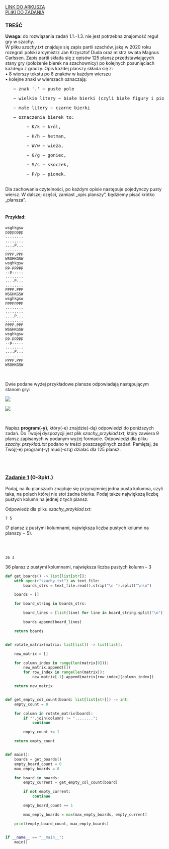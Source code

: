 
<div className="box_link"><a className="link link_materials" target="_blank" href="https://cke.gov.pl/images/_EGZAMIN_MATURALNY_OD_2023/materialy_dodatkowe/pokazowe/Informatyka/MINP-R0-100-2203.pdf">LINK DO ARKUSZA</a>
<br/>
<a className="link  link_materials" href="https://cke.gov.pl/images/_EGZAMIN_MATURALNY_OD_2023/materialy_dodatkowe/pokazowe/Informatyka/Dane_2203.zip" >PLIKI DO ZADANIA</a>
<br/>
</div>

### TREŚĆ

<b>Uwaga:</b> do rozwiązania zadań 1.1.–1.3. nie jest potrzebna znajomość reguł gry w szachy.<br/>
W pliku <i>szachy.txt</i> znajduje się zapis partii szachów, jaką w 2020 roku rozegrali polski
arcymistrz Jan Krzysztof Duda oraz mistrz świata Magnus Carlssen. Zapis partii składa się
z opisów 125 plansz przedstawiających stany gry (położenie bierek na szachownicy) po
kolejnych posunięciach każdego z graczy. Opis każdej planszy składa się z:<br/>
• 8 wierszy tekstu po 8 znaków w każdym wierszu<br/>
• kolejne znaki w wierszach oznaczają:<br/>
<pre>   − znak '.' − puste pole</pre>  
<pre>   − wielkie litery − białe bierki (czyli białe figury i pionki)</pre>  
<pre>   − małe litery − czarne bierki</pre>  
<pre>   − oznaczenia bierek to:</pre> 
<pre>        − K/k − król, </pre> 
<pre>        − H/h − hetman,</pre> 
<pre>        − W/w − wieża,</pre> 
<pre>        − G/g − goniec,</pre> 
<pre>        − S/s − skoczek, </pre> 
<pre>        − P/p − pionek.</pre> 
<br/>
Dla zachowania czytelności, po każdym opisie następuje pojedynczy pusty wiersz. W dalszej
części, zamiast „opis planszy”, będziemy pisać krótko „plansza”.<br/><br/>

#### Przykład:<br/>

```
wsghkgsw
pppppppp
........
........
....P...
........
PPPP.PPP
WSGHKGSW
wsghkgsw
pp.ppppp
..p.....
........
....P...
........
PPPP.PPP
WSGHKGSW
wsghkgsw
pppppppp
........
........
....P...
........
PPPP.PPP
WSGHKGSW
wsghkgsw
pp.ppppp
..p.....
........
....P...
........
PPPP.PPP
WSGHKGSW
```
<br/>

Dwie podane wyżej przykładowe plansze odpowiadają następującym stanom gry:<br/>

![](https://i.imgur.com/QDpW7Wf.png)
<br/>

![](https://i.imgur.com/R1uNeAN.png)

<br/>

Napisz <b>program(-y)</b>, który(-e) znajdzie(-dą) odpowiedzi do poniższych zadań.
Do Twojej dyspozycji jest plik <i>szachy_przyklad.txt</i>, który zawiera 9 plansz zapisanych
w podanym wyżej formacie. Odpowiedzi dla pliku <i>szachy_przyklad.txt</i> podano w treści
poszczególnych zadań. Pamiętaj, że Twój(-e) program(-y) musi(-szą) działać dla 125 plansz.

<br/><br/>

### <u>Zadanie 1</u>   (0-3pkt.)

Podaj, na ilu planszach znajduje się przynajmniej jedna pusta kolumna, czyli taka, na polach
której nie stoi żadna bierka. Podaj także największą liczbę pustych kolumn na jednej z tych
plansz. <br/>

Odpowiedź dla pliku <i>szachy_przyklad.txt</i>:
```text
7 5
```

(7 plansz z pustymi kolumnami, największa liczba pustych kolumn na planszy − 5). 

<br/>
<br/>

<Dropdown title="ODPOWIEDŹ">

```text
36 3
```

<p className={`dropdown_text`}>
    36 plansz z pustymi kolumnami, największa liczba pustych kolumn – 3
</p>

</Dropdown>





<Dropdown title="PRZYKŁADOWE ROZWIĄZANIE - PYTHON">

```python
def get_boards() -> list[list[str]]:
    with open(r"szachy.txt") as text_file:
        boards_strs = text_file.read().strip("\n ").split("\n\n")

    boards = []

    for board_string in boards_strs:

        board_lines = [list(line) for line in board_string.split("\n")]

        boards.append(board_lines)

    return boards


def rotate_matrix(matrix: list[list]) -> list[list]:

    new_matrix = []

    for column_index in range(len(matrix[0])):
        new_matrix.append([])
        for row_index in range(len(matrix)):
            new_matrix[-1].append(matrix[row_index][column_index])

    return new_matrix


def get_empty_col_count(board: list[list[str]]) -> int:
    empty_count = 0

    for column in rotate_matrix(board):
        if "".join(column) != "........":
            continue

        empty_count += 1

    return empty_count


def main():
    boards = get_boards()
    empty_board_count = 0
    max_empty_boards = 0

    for board in boards:
        empty_current = get_empty_col_count(board)

        if not empty_current:
            continue

        empty_board_count += 1

        max_empty_boards = max(max_empty_boards, empty_current)

    print(empty_board_count, max_empty_boards)


if __name__ == "__main__":
    main()

```
</Dropdown>
